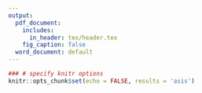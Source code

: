 ```yaml
---
output:
  pdf_document:
    includes:
      in_header: tex/header.tex
    fig_caption: false
  word_document: default
---
```


```r
### # specify knitr options
knitr::opts_chunk$set(echo = FALSE, results = 'asis')
```

\begin{flushright}
\includegraphics[width=\linewidth]{png/quag_logo.pdf}
\end{flushright}


\fcolorbox{white}{white}{
	\parbox[t]{1.0\linewidth}{
		\centering \fontsize{11pt}{20pt}\selectfont % 
		\vspace*{0.25cm} % 

		\hfill \textcolor{red}{[Documenttype]}

		\vspace*{0.25cm} 
	}
}

